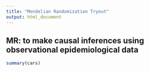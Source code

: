 ```yaml
---
title: "Mendelian Randomization Tryout"
output: html_document
---
```


## MR: to make causal inferences using observational epidemiological data

```r
summary(cars)
```


